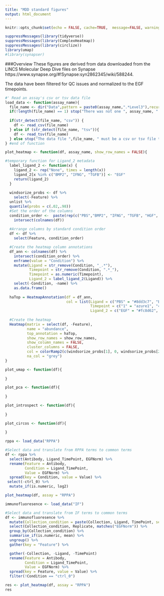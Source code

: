 ```yaml
---
title: "MDD standard figures"
output: html_document
---
```


```r
knitr::opts_chunk$set(echo = FALSE, cache=TRUE,  message=FALSE, warning = FALSE, fig.height=10, fig.width=10)

suppressMessages(library(tidyverse))
suppressMessages(library(ComplexHeatmap))
suppressMessages(library(circlize))
library(umap)
#library(synapser)

```

###Overview
These figures are derived from data downloaded from the LINCS Molecular Deep Dive files on Synapse https://www.synapse.org/#!Synapse:syn2862345/wiki/588244.  

The data have been filtered for QC issues and normalized to the EGF timepoints.  

```r
#' Read an assay's csv or tsv data file 
load_data <- function(assay_name){
  file_name <- dir("Data",pattern = paste0(assay_name,".*Level3"),recursive = TRUE, full.names = TRUE)
  if(!length(file_name) == 1) stop("There was not one ", assay_name, " data file found")
    
  if(str_detect(file_name, "csv")) {
    df <- read_csv(file_name)
  } else if (str_detect(file_name, "tsv")){
    df <- read_tsv(file_name)
  } else stop("The data file ",file_name, " must be a csv or tsv file type")
} #end of function

plot_heatmap <- function(df, assay_name, show_row_names = FALSE){

#temporary function for Ligand_2 metadata
  label_ligand_2 <- function(x) {
    ligand_2 <- rep("None", times = length(x))
    ligand_2[x %in% c("BMP2", "IFNG", "TGFB")] <- "EGF"
    return(ligand_2)
  }
  
  windsorize_probs <- df %>%
    select(-Feature) %>%
  unlist %>%
  quantile(probs = c(.02,.98))
  #Set the order of the columns
  condition_order <-  paste(rep(c("PBS","BMP2", "IFNG", "TGFB", "HGF", "OSM", "EGF"), each = 5), rep(c(1, 4 ,8, 24, 48), times = 7), sep = "_") %>%
    intersect(colnames(df))
  
  #Arrange columns by standard condition order
  df <- df %>%
    select(Feature, condition_order)

  #Create the heatmap column annotations
  df_ann <- colnames(df) %>%
    intersect(condition_order) %>%
    enframe(value = "Condition") %>%
    mutate(Ligand = str_remove(Condition, "_.*"),
           Timepoint = str_remove(Condition, ".*_"),
           Timepoint = as.numeric(Timepoint),
           Ligand_2 = label_ligand_2(Ligand)) %>%
    select(-Condition, -name) %>%
    as.data.frame()
  
  haTop = HeatmapAnnotation(df = df_ann,
                            col = list(Ligand = c("PBS" = "#8dd3c7", "BMP2" = "#ffffb3", "IFNG" = "#bebada", "TGFB" = "#b3de69", "HGF" = "#80b1d3", "OSM" = "#fdb462", "EGF" = "#fb8072"),
                                       Timepoint = c("1" = "azure1", "4" = "azure2", "8" = "azure3", "24" = "azure4", "48" = "black"), 
                                       Ligand_2 = c("EGF" = "#fc8d62", "None" = "#8da0cb")))
  
  #Create the heatmap
  Heatmap(matrix = select(df, -Feature),
          name = "abundance",
          top_annotation = haTop,
          show_row_names = show_row_names,
          show_column_names = FALSE,
          cluster_columns = FALSE,
          col = colorRamp2(c(windsorize_probs[1], 0, windsorize_probs[2]), c("blue", "white", "red")),
          na_col = "grey")
}

plot_umap <- function(df){
  
}

plot_pca <- function(df){
  
}

plot_introspect <- function(df){
  
}

plot_circos <- function(df){
  
}
```


```r

rppa <- load_data("RPPA")

#Select data and translate from RPPA terms to common terms
df <- rppa %>%
  select(Antibody, Ligand_TimePoint, EGFNorm) %>%
  rename(Feature = Antibody,
         Condition = Ligand_TimePoint,
         Value = EGFNorm) %>%
  spread(key = Condition, value = Value) %>%
 select(-ctrl_0) %>%
  mutate_if(is.numeric, log2)

plot_heatmap(df, assay = "RPPA")

```

```r

immunofluoresence <- load_data("IF")

#Select data and translate from IF terms to common terms
df <- immunofluoresence %>%
  mutate(Collection_condition = paste(Collection, Ligand, TimePoint, sep = "_")) %>%
  select(Collection_condition, Replicate, matches("EGFNorm")) %>%
  group_by(Collection_condition) %>%
  summarise_if(is.numeric, mean) %>%
  ungroup() %>%
  gather(key = "Feature") %>%

  gather(-Collection, -Ligand, -TimePoint)
  rename(Feature = Antibody,
         Condition = Ligand_TimePoint,
         Value = EGFNorm) %>%
  spread(key = Feature, value = Value) %>%
  filter(!Condition == "ctrl_0")

res <- plot_heatmap(df, assay = "RPPA")
res

```

```r


```

```r


```

```r


```

```r


```

```r


```